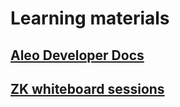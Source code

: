# Learning materials

## [Aleo Developer Docs](https://developer.aleo.org/leo)

## [ZK whiteboard sessions](https://zkhack.dev/whiteboard/)
